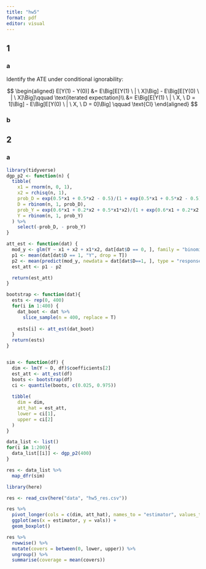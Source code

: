 ```yaml
---
title: "hw5"
format: pdf
editor: visual
---
```


## 1

### a

Identify the ATE under conditional ignorability:

$$
\begin{aligned}
E[Y(1) - Y(0)] &= E\Big[E[Y(1) \ | \ X]\Big]  - E\Big[E[Y(0) \ | \ X]\Big]\qquad \text{iterated expectation}\\
&= E\Big[E[Y(1) \ | \ X, \ D = 1]\Big]  - E\Big[E[Y(0) \ | \ X, \ D = 0]\Big] \qquad \text{CI}
\end{aligned}
$$

### b



## 2

### a

```r
library(tidyverse)
dgp_p2 <- function(n) {
  tibble(
    x1 = rnorm(n, 0, 1),
    x2 = rchisq(n, 1),
    prob_D = exp(0.5*x1 + 0.5*x2 - 0.5)/(1 + exp(0.5*x1 + 0.5*x2 - 0.5)),
    D = rbinom(n, 1, prob_D),
    prob_Y = exp(0.6*x1 + 0.2*x2 + 0.5*x1*x2)/(1 + exp(0.6*x1 + 0.2*x2 + 0.5*x1*x2)),
    Y = rbinom(n, 1, prob_Y)
  ) %>% 
    select(-prob_D, - prob_Y)
}
```


```r

att_est <- function(dat) {
  mod_y <- glm(Y ~ x1 + x2 + x1*x2, dat[dat$D == 0, ], family = "binomial")
  p1 <- mean(dat[dat$D == 1, "Y", drop = T])
  p2 <- mean(predict(mod_y, newdata = dat[dat$D==1, ], type = "response"))
  est_att <- p1 - p2

  return(est_att)
}

bootstrap <- function(dat){
  ests <- rep(0, 400)
  for(i in 1:400) {
    dat_boot <- dat %>% 
      slice_sample(n = 400, replace = T)
    
    ests[i] <- att_est(dat_boot)
  }
  return(ests)
}


sim <- function(df) {
  dim <- lm(Y ~ D, df)$coefficients[2]
  est_att <- att_est(df)
  boots <- bootstrap(df)
  ci <- quantile(boots, c(0.025, 0.975))
  
  tibble(
    dim = dim,
    att_hat = est_att,
    lower = ci[1],
    upper = ci[2]
  )
}

data_list <- list()
for(i in 1:200){
  data_list[[i]] <- dgp_p2(400)
}

res <- data_list %>% 
  map_dfr(sim)

```

```r
library(here)

res <- read_csv(here("data", "hw5_res.csv"))

res %>% 
  pivot_longer(cols = c(dim, att_hat), names_to = "estimator", values_to = "vals") %>% 
  ggplot(aes(x = estimator, y = vals)) +
  geom_boxplot()
```

```r
res %>% 
  rowwise() %>% 
  mutate(covers = between(0, lower, upper)) %>% 
  ungroup() %>% 
  summarise(coverage = mean(covers))
```

